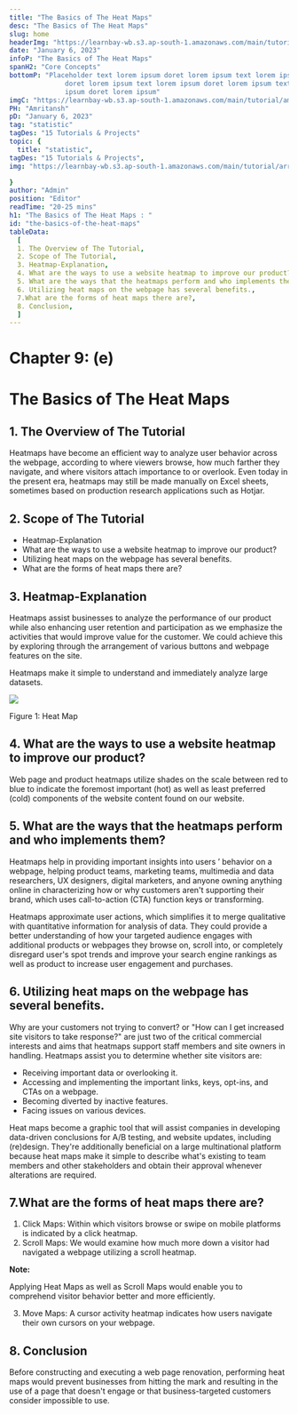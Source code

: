 ```yaml
---
title: "The Basics of The Heat Maps"
desc: "The Basics of The Heat Maps"
slug: home
headerImg: "https://learnbay-wb.s3.ap-south-1.amazonaws.com/main/tutorial/python.png"
date: "January 6, 2023"
infoP: "The Basics of The Heat Maps"
spanH2: "Core Concepts"
bottomP: "Placeholder text lorem ipsum doret lorem ipsum text lorem ipsum
              doret lorem ipsum text lorem ipsum doret lorem ipsum text lorem
              ipsum doret lorem ipsum"
imgC: "https://learnbay-wb.s3.ap-south-1.amazonaws.com/main/tutorial/amritansh.png"
PH: "Amritansh"
pD: "January 6, 2023"
tag: "statistic"
tagDes: "15 Tutorials & Projects"
topic: {
  title: "statistic",
tagDes: "15 Tutorials & Projects",
img: "https://learnbay-wb.s3.ap-south-1.amazonaws.com/main/tutorial/arrow.png"

}
author: "Admin"
position: "Editor"
readTime: "20-25 mins"
h1: "The Basics of The Heat Maps : "
id: "the-basics-of-the-heat-maps"
tableData:
  [
  1. The Overview of The Tutorial, 
  2. Scope of The Tutorial,  
  3. Heatmap-Explanation,  
  4. What are the ways to use a website heatmap to improve our product?,
  5. What are the ways that the heatmaps perform and who implements them?,
  6. Utilizing heat maps on the webpage has several benefits.,
  7.What are the forms of heat maps there are?,
  8. Conclusion,
  ]
---
```


# **Chapter 9: (e)**


# **The Basics of The Heat Maps**


## 1. The Overview of The Tutorial

Heatmaps have become an efficient way to analyze user behavior across the webpage, according to where viewers browse, how much farther they navigate, and where visitors attach importance to or overlook. Even today in the present era, heatmaps may still be made manually on Excel sheets, sometimes based on production research applications such as Hotjar.


## 2. Scope of The Tutorial



* Heatmap-Explanation
* What are the ways to use a website heatmap to improve our product?
*  Utilizing heat maps on the webpage has several benefits.
* What are the forms of heat maps there are?


## 3. Heatmap-Explanation

Heatmaps assist businesses to analyze the performance of our product while also enhancing user retention and participation as we emphasize the activities that would improve value for the customer. We could achieve this by exploring through the arrangement of various buttons and webpage features on the site.

Heatmaps make it simple to understand and immediately analyze large datasets.


<img src="https://learnbay-wb.s3.ap-south-1.amazonaws.com/main/tutorial/statistics/heat+map.jpg"></img>



Figure 1: Heat Map


## 4. What are the ways to use a website heatmap to improve our product?

Web page and product heatmaps utilize shades on the scale between red to blue to indicate the foremost important (hot) as well as least preferred (cold) components of the website content found on our website.


## 5. What are the ways that the heatmaps perform and who implements them?

Heatmaps help in providing important insights into users ’ behavior on a webpage, helping product teams, marketing teams, multimedia and data researchers, UX designers, digital marketers, and anyone owning anything online in characterizing how or why customers aren't supporting their brand, which uses call-to-action (CTA) function keys or transforming.

Heatmaps approximate user actions, which simplifies it to merge qualitative with quantitative information for analysis of data. They could provide a better understanding of how your targeted audience engages with additional products or webpages they browse on, scroll into, or completely disregard user's spot trends and improve your search engine rankings as well as product to increase user engagement and purchases.


##  6. Utilizing heat maps on the webpage has several benefits.

Why are your customers not trying to convert? or "How can I get increased site visitors to take response?" are just two of the critical commercial interests and aims that heatmaps support staff members and site owners in handling. Heatmaps assist you to determine whether site visitors are:



* Receiving important data or overlooking it.
* Accessing and implementing the important links, keys, opt-ins, and CTAs on a webpage.
* Becoming diverted by inactive features.
* Facing issues on various devices.

Heat maps become a graphic tool that will assist companies in developing data-driven conclusions for A/B testing, and website updates, including (re)design. They're additionally beneficial on a large multinational platform because heat maps make it simple to describe what's existing to team members and other stakeholders and obtain their approval whenever alterations are required.


## 7.What are the forms of heat maps there are?



1. Click Maps: Within which visitors browse or swipe on mobile platforms is indicated by a click heatmap.
2. Scroll Maps: We would examine how much more down a visitor had navigated a webpage utilizing a scroll heatmap.


**Note:**

Applying Heat Maps as well as Scroll Maps would enable you to comprehend visitor behavior better and more efficiently.



3. Move Maps: A cursor activity heatmap indicates how users navigate their own cursors on your webpage.


## 8. Conclusion

Before constructing and executing a web page renovation, performing heat maps would prevent businesses from hitting the mark and resulting in the use of a page that doesn't engage or that business-targeted customers consider impossible to use.